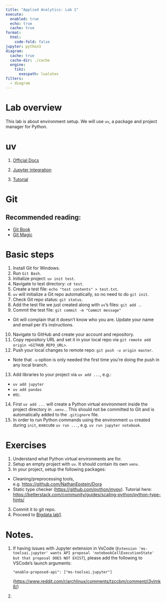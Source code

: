 ```yaml
---
title: "Applied Analytics: Lab 1"
execute:
  enabled: true
  echo: true
  cache: true
format:
  html:
    code-fold: false
jupyter: python3
diagram:
  cache: true
  cache-dir: ./cache
  engine:
    tikz:
      execpath: lualatex
filters:
  - diagram
---
```


# Lab overview
This lab is about environment setup. We will use `uv`, a package and project manager for Python.

# uv

1. [Official Docs](https://docs.astral.sh/uv/)

2. [Jupyter integration](https://docs.astral.sh/uv/guides/integration/jupyter/#creating-a-kernel)

3. [Tutorial](https://www.datacamp.com/tutorial/python-uv)

# Git

## Recommended reading:

- [Git Book](https://git-scm.com/book/en/v2)
- [Git Magic](http://www-cs-students.stanford.edu/~blynn/gitmagic/pr01.html)

# Basic steps
1. Install Git for Windows.
2. Run `Git Bash`.
3. Initialize project: `uv init test`.
4. Navigate to test directory: `cd test`.
5. Create a test file: `echo "test contents" > test.txt`.
6. `uv` will initialize a Git repo automatically, so no need to do `git init`.
7. Check Git repo status: `git status`.
8. Add the test file we just created along with `uv`'s files: `git add .`.
9. Commit the test file: `git commit -m "Commit message"`
  - Git will complain that it doesn't know who you are. Update your name and email per it's instructions.
10. Navigate to GitHub and create your account and repository.
11. Copy repository URL and set it in your local repo via `git remote add origin <GITHUB_REPO_URL>`.
12. Push your local changes to remote repo: `git push -u origin master`.
  - Note that `-u` option is only needed the first time you're doing the push in any local branch.
13. Add libraries to your project via `uv add ...`, e.g.:
  - `uv add jupyter`
  - `uv add pandas`
  - etc.
14. First `uv add ...` will create a Python virtual environment inside the project directory in `.venv.`. This should not be committed to Git and is automatically added to the `.gitignore` file.
15. In order to run Python commands using the environment `uv` created during `init`, execute `uv run ...`, e.g. `uv run jupyter notebook`.   

# Exercises

1. Understand what Python virtual environments are for.
2. Setup an empty project with `uv`. It should contain its own `venv`.
3. In your project, setup the following packages:

  - Cleaning/preprocessing tools, e.g. <https://github.com/NathanEpstein/Dora>
  - Static type checker (<https://github.com/python/mypy>). Tutorial here: <https://betterstack.com/community/guides/scaling-python/python-type-hints/>

3. Commit it to git repo.
4. Proceed to [Bigdata lab1](./bigdata_lab1.qmd).

# Notes.

1. If having issues with Jupyter extension in VsCode (`Extension 'ms-toolsai.jupyter' wants API proposal 'notebookCellExecutionState' but that proposal DOES NOT EXIST`), please add the following to VSCode's launch arguments:
   ```
   "enable-proposed-api": ["ms-toolsai.jupyter"]
   ```
   (<https://www.reddit.com/r/archlinux/comments/tzccbm/comment/i3ylmk8/>)

2.
